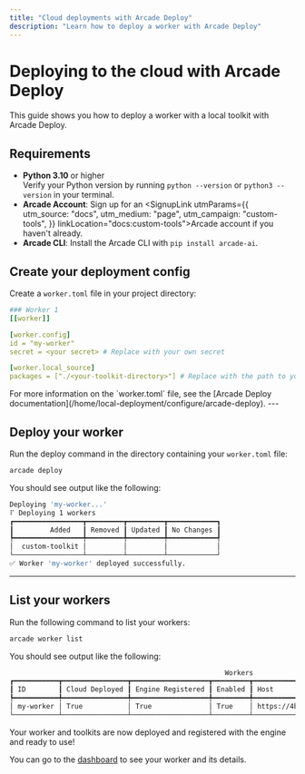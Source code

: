 ```yaml
---
title: "Cloud deployments with Arcade Deploy"
description: "Learn how to deploy a worker with Arcade Deploy"
---
```



# Deploying to the cloud with Arcade Deploy

This guide shows you how to deploy a worker with a local toolkit with Arcade Deploy.

## Requirements

- **Python 3.10** or higher <br/> Verify your Python version by running `python --version` or `python3 --version` in your terminal.
- **Arcade Account**: Sign up for an <SignupLink utmParams={{
            utm_source: "docs",
            utm_medium: "page",
            utm_campaign: "custom-tools",
          }} linkLocation="docs:custom-tools">Arcade account</SignupLink> if you haven't already.
- **Arcade CLI**: Install the Arcade CLI with `pip install arcade-ai`.

<Steps>

## Create your deployment config

Create a `worker.toml` file in your project directory:

```yaml
### Worker 1
[[worker]]

[worker.config]
id = "my-worker"
secret = <your secret> # Replace with your own secret

[worker.local_source]
packages = ["./<your-toolkit-directory>"] # Replace with the path to your toolkit directory
```
<Note>
  For more information on the `worker.toml` file, see the [Arcade Deploy documentation](/home/local-deployment/configure/arcade-deploy).
</Note>
---

## Deploy your worker

Run the deploy command in the directory containing your `worker.toml` file:

```bash
arcade deploy
```

You should see output like the following:
```bash
Deploying 'my-worker...'                                                                                                                                                                                                                                                                                                                 main.py:589
⠏ Deploying 1 workers
┏━━━━━━━━━━━━━━━━━┳━━━━━━━━━┳━━━━━━━━━┳━━━━━━━━━━━━┓
┃         Added   ┃ Removed ┃ Updated ┃ No Changes ┃
┡━━━━━━━━━━━━━━━━━╇━━━━━━━━━╇━━━━━━━━━╇━━━━━━━━━━━━┩
│  custom-toolkit │         │         │            │
└─────────────────┴─────────┴─────────┴────────────┘
✅ Worker 'my-worker' deployed successfully.
```

---

## List your workers

Run the following command to list your workers:

```bash
arcade worker list
```

You should see output like the following:

```bash
                                                     Workers
┏━━━━━━━━━━━┳━━━━━━━━━━━━━━━━┳━━━━━━━━━━━━━━━━━━━┳━━━━━━━━━┳━━━━━━━━━━━━━━━━━━━━━━━━━━━━━━━━━━━━━━━━━━━━━━━━━━━━━┳━━━━━━━━━━━━━━━┓
┃ ID        ┃ Cloud Deployed ┃ Engine Registered ┃ Enabled ┃ Host                                                ┃ Toolkits      ┃
┡━━━━━━━━━━━╇━━━━━━━━━━━━━━━━╇━━━━━━━━━━━━━━━━━━━╇━━━━━━━━━╇━━━━━━━━━━━━━━━━━━━━━━━━━━━━━━━━━━━━━━━━━━━━━━━━━━━━━╇━━━━━━━━━━━━━━━┩
│ my-worker │ True           │ True              │ True    │ https://4bdfrgfdgftlu0ahyko56gdsr.server.arcade.dev │ CustomToolkit │
└───────────┴────────────────┴───────────────────┴─────────┴─────────────────────────────────────────────────────┴───────────────┘
```

</Steps>

Your worker and toolkits are now deployed and registered with the engine and ready to use!

You can go to the [dashboard](https://api.arcade.dev/dashboard/workers) to see your worker and its details.
